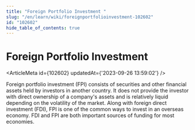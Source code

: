 ```yaml
---
title: "Foreign Portfolio Investment "
slug: "/en/learn/wiki/foreignportfolioinvestment-102602"
id: "102602"
hide_table_of_contents: true
---
```



# Foreign Portfolio Investment 

<ArticleMeta id={102602} updatedAt={'2023-09-26 13:59:02'} />
<div className='border-solid border-b border-t-0 my-4 border-[var(--ifm-color-gray-300)]' />

Foreign portfolio investment (FPI) consists of securities and other financial assets held by investors in another country. It does not provide the investor with direct ownership of a company's assets and is relatively liquid depending on the volatility of the market. Along with foreign direct investment (FDI), FPI is one of the common ways to invest in an overseas economy. FDI and FPI are both important sources of funding for most economies.
